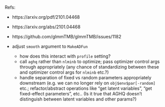 Refs:

* https://arxiv.org/pdf/2101.04468
* https://arxiv.org/abs/2101.04468
* https://github.com/glmmTMB/glmmTMB/issues/1182

* adjust `smooth` argument to `MakeADFun`
    * how does this interact with `profile` setting?
	* call `aghq` rather than `nlminb` to optimize; pass optimizer control args through appropriately (any chance of standardizing between these and optimizer control args for `nlminb` etc.?)
	* handle separation of fixed vs random parameters appropriately downstream (e.g. we can no longer rely on `obj$env$par[-random]` etc.; refactor/abstract operations like "get latent variables", "get fixed-effect parameters", etc.. (Is it true that AGHQ doesn't distinguish between latent variables and other params?)
